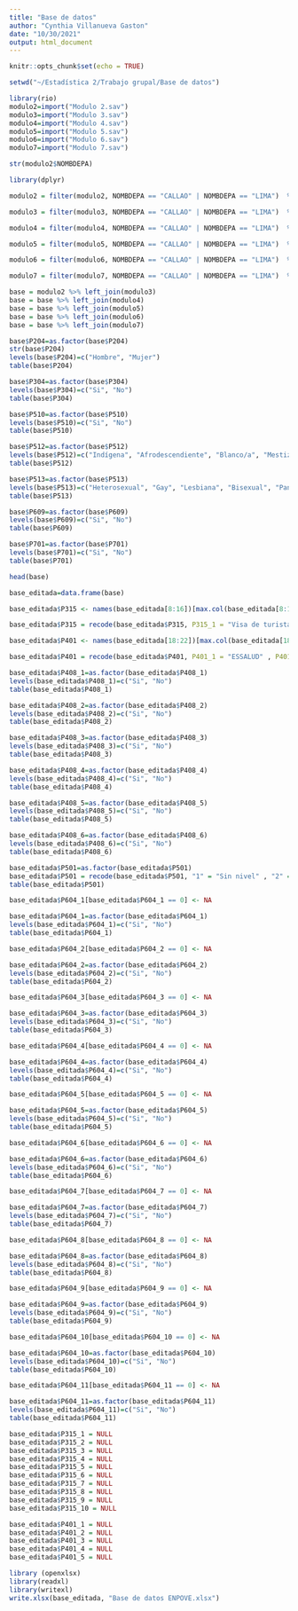 ```yaml
---
title: "Base de datos"
author: "Cynthia Villanueva Gaston"
date: "10/30/2021"
output: html_document
---
```


```r
knitr::opts_chunk$set(echo = TRUE)
```

```r
setwd("~/Estadística 2/Trabajo grupal/Base de datos")
```

```r
library(rio)
modulo2=import("Modulo 2.sav")
modulo3=import("Modulo 3.sav")
modulo4=import("Modulo 4.sav")
modulo5=import("Modulo 5.sav")
modulo6=import("Modulo 6.sav")
modulo7=import("Modulo 7.sav")
```

```r
str(modulo2$NOMBDEPA)
```

```r
library(dplyr)
```

```r
modulo2 = filter(modulo2, NOMBDEPA == "CALLAO" | NOMBDEPA == "LIMA")  %>%  select(., NOMBDEPA, VIVIENDA, HOGAR, CODPERSO, P204, P205_A) 
```

```r
modulo3 = filter(modulo3, NOMBDEPA == "CALLAO" | NOMBDEPA == "LIMA")  %>%  select(., NOMBDEPA, VIVIENDA, HOGAR, CODPERSO, P304,P315_1,P315_2, P315_3, P315_4, P315_5, P315_6, P315_7, P315_8, P315_9, P315_10) 
```

```r
modulo4 = filter(modulo4, NOMBDEPA == "CALLAO" | NOMBDEPA == "LIMA")  %>%  select(., NOMBDEPA, VIVIENDA, HOGAR, CODPERSO, P401_1, P401_2, P401_3, P401_4, P401_5, P408_1, P408_2, P408_3,P408_4, P408_5, P408_6 ) 
```

```r
modulo5 = filter(modulo5, NOMBDEPA == "CALLAO" | NOMBDEPA == "LIMA")  %>%  select(., NOMBDEPA, VIVIENDA, HOGAR, CODPERSO, P501, P510, P512, P513  ) 
```

```r
modulo6 = filter(modulo6, NOMBDEPA == "CALLAO" | NOMBDEPA == "LIMA")  %>%  select(., NOMBDEPA, VIVIENDA, HOGAR, CODPERSO, P604_1, P604_2, P604_3, P604_4, P604_5, P604_6, P604_7, P604_8, P604_9, P604_10, P604_11, P609, P611, P614_MON, P614_ESP, P615_MON, P615_ESP, P616_MON, P616_ESP) 
```

```r
modulo7 = filter(modulo7, NOMBDEPA == "CALLAO" | NOMBDEPA == "LIMA")  %>%  select(., NOMBDEPA, VIVIENDA, HOGAR, CODPERSO, P701)
```

```r
base = modulo2 %>% left_join(modulo3)
base = base %>% left_join(modulo4)
base = base %>% left_join(modulo5)
base = base %>% left_join(modulo6)
base = base %>% left_join(modulo7)
```


```r
base$P204=as.factor(base$P204)
str(base$P204)
levels(base$P204)=c("Hombre", "Mujer")
table(base$P204)
```

```r
base$P304=as.factor(base$P304)
levels(base$P304)=c("Si", "No")
table(base$P304)
```

```r
base$P510=as.factor(base$P510)
levels(base$P510)=c("Si", "No")
table(base$P510)
```

```r
base$P512=as.factor(base$P512)
levels(base$P512)=c("Indígena", "Afrodescendiente", "Blanco/a", "Mestizo/a", "Grupo étnico", "Otro", "No sabe")
table(base$P512)
```

```r
base$P513=as.factor(base$P513)
levels(base$P513)=c("Heterosexual", "Gay", "Lesbiana", "Bisexual", "Pansexual", "Asexual", "Otro", "No sabe")
table(base$P513)
```

```r
base$P609=as.factor(base$P609)
levels(base$P609)=c("Si", "No")
table(base$P609)
```

```r
base$P701=as.factor(base$P701)
levels(base$P701)=c("Si", "No")
table(base$P701)
```

```r
head(base)
```

```r
base_editada=data.frame(base)
```


```r
base_editada$P315 <- names(base_editada[8:16])[max.col(base_editada[8:16])]
```

```r
base_editada$P315 = recode(base_editada$P315, P315_1 = "Visa de turista" , P315_2 = "Visa de trabajo", P315_3 =  "Visa de estudiante", P315_4 = "Solicitante de PTP", P315_5 = "Con Permiso Temporal de Trabajo – PTP", P315_6 = "Solicitante de refugio", P315_7= "Refugiado", P315_8="Carnet de Extranjería", P315_9="DNI", P315_10= "Otra situación")
```

```r
base_editada$P401 <- names(base_editada[18:22])[max.col(base_editada[18:22])]
```

```r
base_editada$P401 = recode(base_editada$P401, P401_1 = "ESSALUD" , P401_2 = "Seguro Privado de Salud", P401_3 =  "Seguro Integral de Salud - SIS", P401_4 = "Otro", P401_5 = "No está afiliado")
```

```r
base_editada$P408_1=as.factor(base_editada$P408_1)
levels(base_editada$P408_1)=c("Si", "No")
table(base_editada$P408_1)
```


```r
base_editada$P408_2=as.factor(base_editada$P408_2)
levels(base_editada$P408_2)=c("Si", "No")
table(base_editada$P408_2)
```

```r
base_editada$P408_3=as.factor(base_editada$P408_3)
levels(base_editada$P408_3)=c("Si", "No")
table(base_editada$P408_3)
```

```r
base_editada$P408_4=as.factor(base_editada$P408_4)
levels(base_editada$P408_4)=c("Si", "No")
table(base_editada$P408_4)
```

```r
base_editada$P408_5=as.factor(base_editada$P408_5)
levels(base_editada$P408_5)=c("Si", "No")
table(base_editada$P408_5)
```

```r
base_editada$P408_6=as.factor(base_editada$P408_6)
levels(base_editada$P408_6)=c("Si", "No")
table(base_editada$P408_6)
```


```r
base_editada$P501=as.factor(base_editada$P501)
base_editada$P501 = recode(base_editada$P501, "1" = "Sin nivel" , "2" = "Preescolar", "3" =  "Educación Básica Incompleta", "4" = "Educación Básica Completa", "5" = "Educación Media Diversificada Incompleta ", "6"="Educación Media Diversificada Completa", "7"="Técnico Superior Incompleta", "8"="Técnico Superior Completa", "9"="Superior Universitaria Incompleta", "10"="Superior Universitaria Completa", "11"="Maestría/ Doctorado")
table(base_editada$P501)
```


```r
base_editada$P604_1[base_editada$P604_1 == 0] <- NA

base_editada$P604_1=as.factor(base_editada$P604_1)
levels(base_editada$P604_1)=c("Si", "No")
table(base_editada$P604_1)
```

```r
base_editada$P604_2[base_editada$P604_2 == 0] <- NA

base_editada$P604_2=as.factor(base_editada$P604_2)
levels(base_editada$P604_2)=c("Si", "No")
table(base_editada$P604_2)
```

```r
base_editada$P604_3[base_editada$P604_3 == 0] <- NA

base_editada$P604_3=as.factor(base_editada$P604_3)
levels(base_editada$P604_3)=c("Si", "No")
table(base_editada$P604_3)
```

```r
base_editada$P604_4[base_editada$P604_4 == 0] <- NA

base_editada$P604_4=as.factor(base_editada$P604_4)
levels(base_editada$P604_4)=c("Si", "No")
table(base_editada$P604_4)
```

```r
base_editada$P604_5[base_editada$P604_5 == 0] <- NA

base_editada$P604_5=as.factor(base_editada$P604_5)
levels(base_editada$P604_5)=c("Si", "No")
table(base_editada$P604_5)
```

```r
base_editada$P604_6[base_editada$P604_6 == 0] <- NA

base_editada$P604_6=as.factor(base_editada$P604_6)
levels(base_editada$P604_6)=c("Si", "No")
table(base_editada$P604_6)
```

```r
base_editada$P604_7[base_editada$P604_7 == 0] <- NA

base_editada$P604_7=as.factor(base_editada$P604_7)
levels(base_editada$P604_7)=c("Si", "No")
table(base_editada$P604_7)
```

```r
base_editada$P604_8[base_editada$P604_8 == 0] <- NA

base_editada$P604_8=as.factor(base_editada$P604_8)
levels(base_editada$P604_8)=c("Si", "No")
table(base_editada$P604_8)
```

```r
base_editada$P604_9[base_editada$P604_9 == 0] <- NA

base_editada$P604_9=as.factor(base_editada$P604_9)
levels(base_editada$P604_9)=c("Si", "No")
table(base_editada$P604_9)
```

```r
base_editada$P604_10[base_editada$P604_10 == 0] <- NA

base_editada$P604_10=as.factor(base_editada$P604_10)
levels(base_editada$P604_10)=c("Si", "No")
table(base_editada$P604_10)
```

```r
base_editada$P604_11[base_editada$P604_11 == 0] <- NA

base_editada$P604_11=as.factor(base_editada$P604_11)
levels(base_editada$P604_11)=c("Si", "No")
table(base_editada$P604_11)
```

```r
base_editada$P315_1 = NULL 
base_editada$P315_2 = NULL 
base_editada$P315_3 = NULL 
base_editada$P315_4 = NULL 
base_editada$P315_5 = NULL 
base_editada$P315_6 = NULL 
base_editada$P315_7 = NULL 
base_editada$P315_8 = NULL 
base_editada$P315_9 = NULL 
base_editada$P315_10 = NULL 
```

```r
base_editada$P401_1 = NULL
base_editada$P401_2 = NULL
base_editada$P401_3 = NULL
base_editada$P401_4 = NULL
base_editada$P401_5 = NULL
```

```r
library (openxlsx)
library(readxl)
library(writexl)
write.xlsx(base_editada, "Base de datos ENPOVE.xlsx")
```

